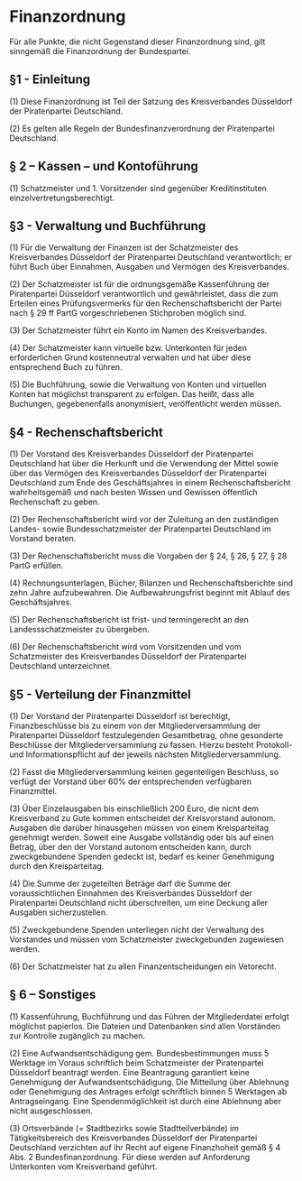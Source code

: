 =Finanzordnung=
Für alle Punkte, die nicht Gegenstand dieser Finanzordnung sind, gilt sinngemäß die Finanzordnung der Bundespartei.

== §1 - Einleitung ==
(1) Diese Finanzordnung ist Teil der Satzung des Kreisverbandes Düsseldorf der Piratenpartei Deutschland.

(2) Es gelten alle Regeln der Bundesfinanzverordnung der Piratenpartei Deutschland.

== § 2 – Kassen – und Kontoführung ==
(1) Schatzmeister und 1. Vorsitzender sind gegenüber Kreditinstituten einzelvertretungsberechtigt.

== §3 - Verwaltung und Buchführung ==
(1) Für die Verwaltung der Finanzen ist der Schatzmeister des Kreisverbandes Düsseldorf der Piratenpartei Deutschland verantwortlich; er führt Buch über Einnahmen, Ausgaben und Vermögen des Kreisverbandes.

(2) Der Schatzmeister ist für die ordnungsgemäße Kassenführung der Piratenpartei Düsseldorf verantwortlich und gewährleistet, dass die zum Erteilen eines Prüfungsvermerks für den Rechenschaftsbericht der Partei nach § 29 ff PartG vorgeschriebenen Stichproben möglich sind.

(3) Der Schatzmeister führt ein Konto im Namen des Kreisverbandes.

(4) Der Schatzmeister kann virtuelle bzw. Unterkonten für jeden erforderlichen Grund kostenneutral verwalten und hat über diese entsprechend Buch zu führen.

(5)  Die Buchführung, sowie die Verwaltung von Konten und virtuellen Konten hat möglichst transparent zu erfolgen. Das heißt, dass alle Buchungen, gegebenenfalls anonymisiert, veröffentlicht werden müssen.

== §4 - Rechenschaftsbericht ==

(1) Der Vorstand des Kreisverbandes Düsseldorf der Piratenpartei Deutschland hat über die Herkunft und die Verwendung der Mittel sowie über das Vermögen des Kreisverbandes Düsseldorf der Piratenpartei Deutschland zum Ende des Geschäftsjahres in einem Rechenschaftsbericht wahrheitsgemäß und nach besten Wissen und Gewissen öffentlich Rechenschaft zu geben.

(2) Der Rechenschaftsbericht wird vor der Zuleitung an den zuständigen Landes- sowie Bundesschatzmeister der Piratenpartei Deutschland im Vorstand beraten.

(3) Der Rechenschaftsbericht muss die Vorgaben der § 24, § 26, § 27, § 28 PartG erfüllen.

(4) Rechnungsunterlagen, Bücher, Bilanzen und Rechenschaftsberichte sind zehn Jahre aufzubewahren. Die Aufbewahrungsfrist beginnt mit Ablauf des Geschäftsjahres.

(5) Der Rechenschaftsbericht ist frist- und termingerecht an den Landessschatzmeister zu übergeben.

(6) Der Rechenschaftsbericht wird vom Vorsitzenden und vom Schatzmeister des Kreisverbandes Düsseldorf der Piratenpartei Deutschland unterzeichnet.

== §5 - Verteilung der Finanzmittel ==
(1) Der Vorstand der Piratenpartei Düsseldorf ist berechtigt, Finanzbeschlüsse bis zu einem von der Mitgliederversammlung der Piratenpartei Düsseldorf festzulegenden Gesamtbetrag, ohne gesonderte Beschlüsse der Mitgliederversammlung zu fassen. Hierzu besteht Protokoll- und Informationspflicht auf der jeweils nächsten Mitgliederversammlung.

(2) Fasst die Mitgliederversammlung keinen gegenteiligen Beschluss, so verfügt der Vorstand über 60% der entsprechenden verfügbaren Finanzmittel.

(3) Über Einzelausgaben bis einschließlich 200 Euro, die nicht dem Kreisverband zu Gute kommen entscheidet der Kreisvorstand autonom. Ausgaben die darüber hinausgehen müssen von einem Kreisparteitag genehmigt werden. Soweit eine Ausgabe vollständig oder bis auf einen Betrag, über den der Vorstand autonom entscheiden kann, durch zweckgebundene Spenden gedeckt ist, bedarf es keiner Genehmigung durch den Kreisparteitag.

(4) Die Summe der zugeteilten Beträge darf die Summe der voraussichtlichen Einnahmen des Kreisverbandes Düsseldorf der Piratenpartei Deutschland nicht überschreiten, um eine Deckung aller Ausgaben sicherzustellen.

(5) Zweckgebundene Spenden unterliegen nicht der Verwaltung des Vorstandes und müssen vom Schatzmeister zweckgebunden zugewiesen werden.

(6) Der Schatzmeister hat zu allen Finanzentscheidungen ein Vetorecht.

== § 6 – Sonstiges ==
(1) Kassenführung, Buchführung und das Führen der Mitgliederdatei erfolgt möglichst papierlos. Die Dateien und Datenbanken sind allen Vorständen zur Kontrolle zugänglich zu machen.

(2) Eine Aufwandsentschädigung gem. Bundesbestimmungen muss 5 Werktage im Voraus schriftlich beim Schatzmeister der Piratenpartei Düsseldorf beantragt werden. Eine Beantragung garantiert keine Genehmigung der Aufwandsentschädigung. Die Mitteilung über Ablehnung oder Genehmigung des Antrages erfolgt schriftlich binnen 5 Werktagen ab Antragseingang. Eine Spendenmöglichkeit ist durch eine Ablehnung aber nicht ausgeschlossen.

(3) Ortsverbände (= Stadtbezirks sowie Stadtteilverbände) im Tätigkeitsbereich des Kreisverbandes Düsseldorf der Piratenpartei Deutschland verzichten auf ihr Recht auf eigene Finanzhoheit gemäß § 4 Abs. 2 Bundesfinanzordnung. Für diese werden auf Anforderung Unterkonten vom Kreisverband geführt.
